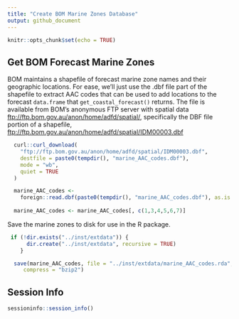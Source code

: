 ```yaml
---
title: "Create BOM Marine Zones Database"
output: github_document
---
```


```r
knitr::opts_chunk$set(echo = TRUE)
```

## Get BOM Forecast Marine Zones

BOM maintains a shapefile of forecast marine zone names and their geographic
locations. For ease, we'll just use the .dbf file part of the shapefile to
extract AAC codes that can be used to add locations to the forecast `data.frame`
that `get_coastal_forecast()` returns. The file is available from BOM's
anonymous FTP server with spatial data
<ftp://ftp.bom.gov.au/anon/home/adfd/spatial/>, specifically the DBF file
portion of a shapefile,
<ftp://ftp.bom.gov.au/anon/home/adfd/spatial/IDM00003.dbf>

```r
  curl::curl_download(
    "ftp://ftp.bom.gov.au/anon/home/adfd/spatial/IDM00003.dbf",
    destfile = paste0(tempdir(), "marine_AAC_codes.dbf"),
    mode = "wb",
    quiet = TRUE
  )

  marine_AAC_codes <-
    foreign::read.dbf(paste0(tempdir(), "marine_AAC_codes.dbf"), as.is = TRUE)
  
  marine_AAC_codes <- marine_AAC_codes[, c(1,3,4,5,6,7)]
```

Save the marine zones to disk for use in the R package.

```r
 if (!dir.exists("../inst/extdata")) {
      dir.create("../inst/extdata", recursive = TRUE)
    }

  save(marine_AAC_codes, file = "../inst/extdata/marine_AAC_codes.rda",
     compress = "bzip2")
```

## Session Info
```r
sessioninfo::session_info()
```

